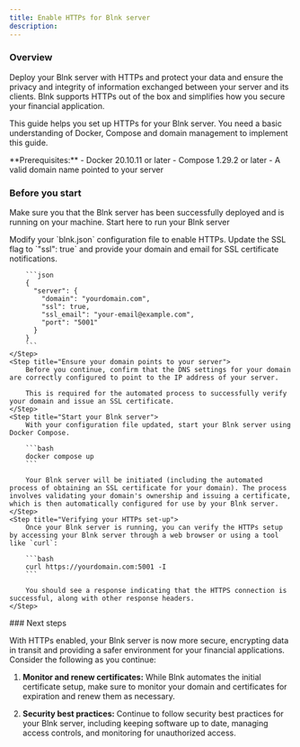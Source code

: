 ```yaml
---
title: Enable HTTPs for Blnk server
description:
---
```

### Overview

Deploy your Blnk server with HTTPs and protect your data and ensure the privacy and integrity of information exchanged between your server and its clients. Blnk supports HTTPs out of the box and simplifies how you secure your financial application. 

This guide helps you set up HTTPs for your Blnk server. You need a basic understanding of Docker, Compose and domain management to implement this guide.

<Note>
     **Prerequisites:**
     - Docker 20.10.11 or later
     - Compose 1.29.2 or later
     - A valid domain name pointed to your server
</Note>

### Before you start

Make sure you that the Blnk server has been successfully deployed and is running on your machine.
<Card title="Deploy Blnk" icon="square-1" href="/intro/run-blnk-server">
        Start here to run your Blnk server
</Card>

<Steps>
	<Step title="Update your configuration file">
		Modify your `blnk.json` configuration file to enable HTTPs. Update the SSL flag to `"ssl": true` and provide your domain and email for SSL certificate notifications. 
		
		```json
		{
		  "server": {
		    "domain": "yourdomain.com",
		    "ssl": true,
		    "ssl_email": "your-email@example.com",
		    "port": "5001"
		  }
		}
		```
	</Step>
	<Step title="Ensure your domain points to your server">
		Before you continue, confirm that the DNS settings for your domain are correctly configured to point to the IP address of your server. 
		
		This is required for the automated process to successfully verify your domain and issue an SSL certificate.
	</Step>
	<Step title="Start your Blnk server">
		With your configuration file updated, start your Blnk server using Docker Compose.
		
		```bash
		docker compose up
		```
		
		Your Blnk server will be initiated (including the automated process of obtaining an SSL certificate for your domain). The process involves validating your domain's ownership and issuing a certificate, which is then automatically configured for use by your Blnk server.
	</Step>
	<Step title="Verifying your HTTPs set-up">
		Once your Blnk server is running, you can verify the HTTPs setup by accessing your Blnk server through a web browser or using a tool like `curl`:
		
		```bash
		curl https://yourdomain.com:5001 -I
		```
		
		You should see a response indicating that the HTTPS connection is successful, along with other response headers.
	</Step>
</Steps>
### Next steps

With HTTPs enabled, your Blnk server is now more secure, encrypting data in transit and providing a safer environment for your financial applications. Consider the following as you continue:

1. **Monitor and renew certificates:** While Blnk automates the initial certificate setup, make sure to monitor your domain and certificates for expiration and renew them as necessary.

2. **Security best practices:** Continue to follow security best practices for your Blnk server, including keeping software up to date, managing access controls, and monitoring for unauthorized access.